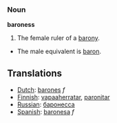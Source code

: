 === Noun ===

'''baroness'''

#The female ruler of a [[barony]].
*The male equivalent is [[baron]].

== Translations ==
*[[Dutch]]: [[barones]] ''f''
*[[Finnish]]: [[vapaaherratar]], [[paronitar]]
*[[Russian]]: [[баронесса]]
*[[Spanish]]: [[baronesa]] ''f''